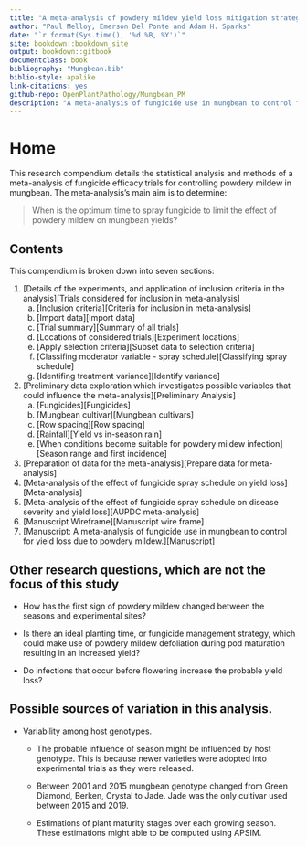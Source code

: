 ```yaml
---
title: "A meta-analysis of powdery mildew yield loss mitigation strategies in Australian mungbean"
author: "Paul Melloy, Emerson Del Ponte and Adam H. Sparks"
date: "`r format(Sys.time(), '%d %B, %Y')`"
site: bookdown::bookdown_site
output: bookdown::gitbook
documentclass: book
bibliography: "Mungbean.bib"
biblio-style: apalike
link-citations: yes
github-repo: OpenPlantPathology/Mungbean_PM
description: "A meta-analysis of fungicide use in mungbean to control for yield loss due to powdery mildew."
---
```

# Home

This research compendium details the statistical analysis and methods of a meta-analysis of fungicide efficacy trials for controlling powdery mildew in mungbean.
The meta-analysis's main aim is to determine:

> When is the optimum time to spray fungicide to limit the effect of powdery mildew on mungbean yields?  

## Contents
This compendium is broken down into seven sections:  

   1. [Details of the experiments, and application of inclusion criteria in the analysis][Trials considered for inclusion in meta-analysis]  
      a. [Inclusion criteria][Criteria for inclusion in meta-analysis]
      b. [Import data][Import data]
      c. [Trial summary][Summary of all trials]
      d. [Locations of considered trials][Experiment locations]
      e. [Apply selection criteria][Subset data to selection criteria]
      f. [Classifing moderator variable - spray schedule][Classifying spray schedule]
      g. [Identifing treatment variance][Identify variance]
   2. [Preliminary data exploration which investigates possible variables that could influence the meta-analysis][Preliminary Analysis]  
      a. [Fungicides][Fungicides]  
      b. [Mungbean cultivar][Mungbean cultivars]  
      c. [Row spacing][Row spacing]  
      d. [Rainfall][Yield vs in-season rain]  
      e. [When conditions become suitable for powdery mildew infection][Season range and first incidence]  
   3. [Preparation of data for the meta-analysis][Prepare data for meta-analysis]  
   4. [Meta-analysis of the effect of fungicide spray schedule on yield loss][Meta-analysis]  
   5. [Meta-analysis of the effect of fungicide spray schedule on disease severity and yield loss][AUPDC meta-analysis]
   6. [Manuscript Wireframe][Manuscript wire frame]
   7. [Manuscript: A meta-analysis of fungicide use in mungbean to control for yield loss due to powdery mildew.][Manuscript]

## Other research questions, which are not the focus of this study

+ How has the first sign of powdery mildew changed between the seasons and experimental sites?

+ Is there an ideal planting time, or fungicide management strategy, which could make use of powdery mildew defoliation during pod maturation resulting in an increased yield?

+ Do infections that occur before flowering increase the probable yield loss?

## Possible sources of variation in this analysis.

+ Variability among host genotypes.

   + The probable influence of season might be influenced by host genotype.
   This is because newer varieties were adopted into experimental trials as they were released.
   
   + Between 2001 and 2015 mungbean genotype changed from Green Diamond, Berken, Crystal to Jade.
   Jade was the only cultivar used between 2015 and 2019.
   
   + Estimations of plant maturity stages over each growing season.
    These estimations might able to be computed using APSIM.
